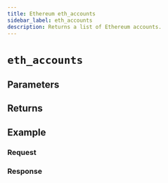 ```yaml
---
title: Ethereum eth_accounts
sidebar_label: eth_accounts
description: Returns a list of Ethereum accounts.
---
```



# `eth_accounts`

<Description />

## Parameters


<Params />

## Returns


<Returns />

## Example


<Example />

### Request


<Request />

### Response


<Response />

